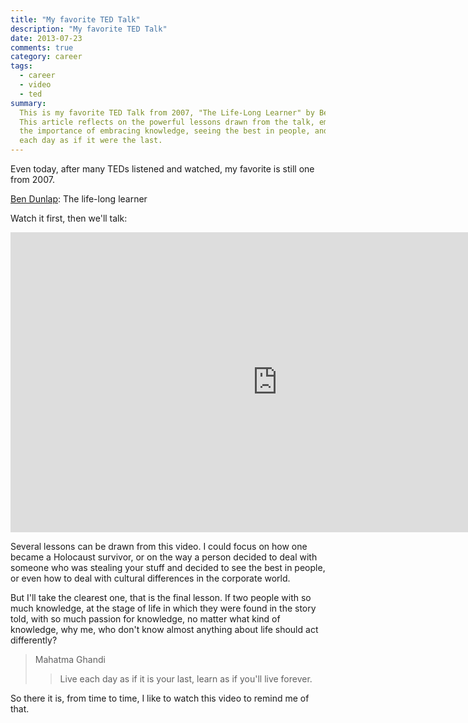 ```yaml
---
title: "My favorite TED Talk"
description: "My favorite TED Talk"
date: 2013-07-23
comments: true
category: career
tags:
  - career
  - video
  - ted
summary:
  This is my favorite TED Talk from 2007, "The Life-Long Learner" by Ben Dunlap.
  This article reflects on the powerful lessons drawn from the talk, emphasizing
  the importance of embracing knowledge, seeing the best in people, and living
  each day as if it were the last.
---
```


Even today, after many TEDs listened and watched, my favorite is still one
from 2007.

[Ben Dunlap](https://www.ted.com/talks/ben_dunlap_talks_about_a_passionate_life):
The life-long learner

Watch it first, then we'll talk:

<div style={{ maxWidth: 854 }}>
	<div style={{ position: "relative", height: 0, paddingBottom: "56.25%" }}>
		<iframe
			src="https://embed.ted.com/talks/ben_dunlap_talks_about_a_passionate_life"
			width="854"
			height="480"
			style={{
				position: "absolute",
				left: 0,
				top: 0,
				width: "100%",
				height: "100%",
			}}
			frameBorder="0"
			scrolling="no"
			allowFullScreen
		></iframe>
	</div>
</div>

Several lessons can be drawn from this video. I could focus on how one became a
Holocaust survivor, or on the way a person decided to deal with someone who was
stealing your stuff and decided to see the best in people, or even how to deal
with cultural differences in the corporate world.

But I'll take the clearest one, that is the final lesson. If two people with so
much knowledge, at the stage of life in which they were found in the story told,
with so much passion for knowledge, no matter what kind of knowledge, why me,
who don't know almost anything about life should act differently?

> Mahatma Ghandi
>
> > Live each day as if it is your last, learn as if you'll live forever.

So there it is, from time to time, I like to watch this video to remind me of
that.
